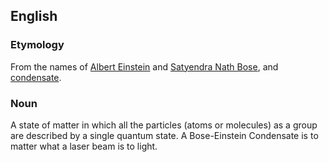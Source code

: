 ==English==

===Etymology===
From the names of [[Albert Einstein]] and [[Satyendra Nath Bose]], and [[condensate]].

===Noun===
A state of matter in which all the particles (atoms or molecules) as a group are described by a single quantum state.  A Bose-Einstein Condensate is to matter what a laser beam is to light.